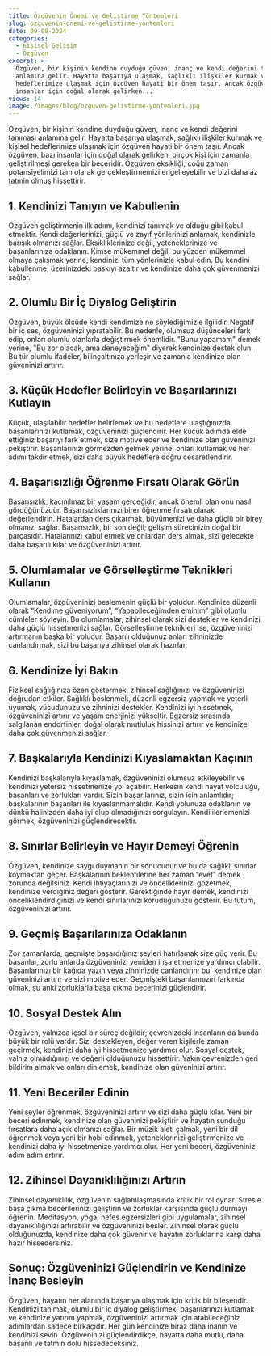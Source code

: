 ```yaml
---
title: Özgüvenin Önemi ve Geliştirme Yöntemleri
slug: ozguvenin-onemi-ve-gelistirme-yontemleri
date: 09-08-2024
categories:
  - Kişisel Gelişim
  - Özgüven
excerpt: >-
  Özgüven, bir kişinin kendine duyduğu güven, inanç ve kendi değerini tanıması
  anlamına gelir. Hayatta başarıya ulaşmak, sağlıklı ilişkiler kurmak ve kişisel
  hedeflerimize ulaşmak için özgüven hayati bir önem taşır. Ancak özgüven, bazı
  insanlar için doğal olarak gelirken...
views: 14
image: /images/blog/ozguven-gelistirme-yontemleri.jpg
---
```


Özgüven, bir kişinin kendine duyduğu güven, inanç ve kendi değerini tanıması anlamına gelir. Hayatta başarıya ulaşmak, sağlıklı ilişkiler kurmak ve kişisel hedeflerimize ulaşmak için özgüven hayati bir önem taşır. Ancak özgüven, bazı insanlar için doğal olarak gelirken, birçok kişi için zamanla geliştirilmesi gereken bir beceridir. Özgüven eksikliği, çoğu zaman potansiyelimizi tam olarak gerçekleştirmemizi engelleyebilir ve bizi daha az tatmin olmuş hissettirir.

## 1. Kendinizi Tanıyın ve Kabullenin

Özgüven geliştirmenin ilk adımı, kendinizi tanımak ve olduğu gibi kabul etmektir. Kendi değerlerinizi, güçlü ve zayıf yönlerinizi anlamak, kendinizle barışık olmanızı sağlar. Eksikliklerinize değil, yeteneklerinize ve başarılarınıza odaklanın. Kimse mükemmel değil; bu yüzden mükemmel olmaya çalışmak yerine, kendinizi tüm yönlerinizle kabul edin. Bu kendini kabullenme, üzerinizdeki baskıyı azaltır ve kendinize daha çok güvenmenizi sağlar.

## 2. Olumlu Bir İç Diyalog Geliştirin

Özgüven, büyük ölçüde kendi kendimize ne söylediğimizle ilgilidir. Negatif bir iç ses, özgüveninizi yıpratabilir. Bu nedenle, olumsuz düşünceleri fark edip, onları olumlu olanlarla değiştirmek önemlidir. "Bunu yapamam" demek yerine, "Bu zor olacak, ama deneyeceğim" diyerek kendinize destek olun. Bu tür olumlu ifadeler, bilinçaltınıza yerleşir ve zamanla kendinize olan güveninizi artırır.

## 3. Küçük Hedefler Belirleyin ve Başarılarınızı Kutlayın

Küçük, ulaşılabilir hedefler belirlemek ve bu hedeflere ulaştığınızda başarılarınızı kutlamak, özgüveninizi güçlendirir. Her küçük adımda elde ettiğiniz başarıyı fark etmek, size motive eder ve kendinize olan güveninizi pekiştirir. Başarılarınızı görmezden gelmek yerine, onları kutlamak ve her adımı takdir etmek, sizi daha büyük hedeflere doğru cesaretlendirir.

## 4. Başarısızlığı Öğrenme Fırsatı Olarak Görün

Başarısızlık, kaçınılmaz bir yaşam gerçeğidir, ancak önemli olan onu nasıl gördüğünüzdür. Başarısızlıklarınızı birer öğrenme fırsatı olarak değerlendirin. Hatalardan ders çıkarmak, büyümenizi ve daha güçlü bir birey olmanızı sağlar. Başarısızlık, bir son değil; gelişim sürecinizin doğal bir parçasıdır. Hatalarınızı kabul etmek ve onlardan ders almak, sizi gelecekte daha başarılı kılar ve özgüveninizi artırır.

## 5. Olumlamalar ve Görselleştirme Teknikleri Kullanın

Olumlamalar, özgüveninizi beslemenin güçlü bir yoludur. Kendinize düzenli olarak “Kendime güveniyorum”, “Yapabileceğimden eminim” gibi olumlu cümleler söyleyin. Bu olumlamalar, zihinsel olarak sizi destekler ve kendinizi daha güçlü hissetmenizi sağlar. Görselleştirme teknikleri ise, özgüveninizi artırmanın başka bir yoludur. Başarılı olduğunuz anları zihninizde canlandırmak, sizi bu başarıya zihinsel olarak hazırlar.

## 6. Kendinize İyi Bakın

Fiziksel sağlığınıza özen göstermek, zihinsel sağlığınızı ve özgüveninizi doğrudan etkiler. Sağlıklı beslenmek, düzenli egzersiz yapmak ve yeterli uyumak, vücudunuzu ve zihninizi destekler. Kendinizi iyi hissetmek, özgüveninizi artırır ve yaşam enerjinizi yükseltir. Egzersiz sırasında salgılanan endorfinler, doğal olarak mutluluk hissinizi artırır ve kendinize daha çok güvenmenizi sağlar.

## 7. Başkalarıyla Kendinizi Kıyaslamaktan Kaçının

Kendinizi başkalarıyla kıyaslamak, özgüveninizi olumsuz etkileyebilir ve kendinizi yetersiz hissetmenize yol açabilir. Herkesin kendi hayat yolculuğu, başarıları ve zorlukları vardır. Sizin başarılarınız, sizin için anlamlıdır; başkalarının başarıları ile kıyaslanmamalıdır. Kendi yolunuza odaklanın ve dünkü halinizden daha iyi olup olmadığınızı sorgulayın. Kendi ilerlemenizi görmek, özgüveninizi güçlendirecektir.

## 8. Sınırlar Belirleyin ve Hayır Demeyi Öğrenin

Özgüven, kendinize saygı duymanın bir sonucudur ve bu da sağlıklı sınırlar koymaktan geçer. Başkalarının beklentilerine her zaman “evet” demek zorunda değilsiniz. Kendi ihtiyaçlarınızı ve önceliklerinizi gözetmek, kendinize verdiğiniz değeri gösterir. Gerektiğinde hayır demek, kendinizi önceliklendirdiğinizi ve kendi sınırlarınızı koruduğunuzu gösterir. Bu tutum, özgüveninizi artırır.

## 9. Geçmiş Başarılarınıza Odaklanın

Zor zamanlarda, geçmişte başardığınız şeyleri hatırlamak size güç verir. Bu başarılar, zorlu anlarda özgüveninizi yeniden inşa etmenize yardımcı olabilir. Başarılarınızı bir kağıda yazın veya zihninizde canlandırın; bu, kendinize olan güveninizi artırır ve sizi motive eder. Geçmişteki başarılarınızın farkında olmak, şu anki zorluklarla başa çıkma becerinizi güçlendirir.

## 10. Sosyal Destek Alın

Özgüven, yalnızca içsel bir süreç değildir; çevrenizdeki insanların da bunda büyük bir rolü vardır. Sizi destekleyen, değer veren kişilerle zaman geçirmek, kendinizi daha iyi hissetmenize yardımcı olur. Sosyal destek, yalnız olmadığınızı ve değerli olduğunuzu hissettirir. Yakın çevrenizden geri bildirim almak ve onları dinlemek, kendinize olan güveninizi artırır.

## 11. Yeni Beceriler Edinin

Yeni şeyler öğrenmek, özgüveninizi artırır ve sizi daha güçlü kılar. Yeni bir beceri edinmek, kendinize olan güveninizi pekiştirir ve hayatın sunduğu fırsatlara daha açık olmanızı sağlar. Bir müzik aleti çalmak, yeni bir dil öğrenmek veya yeni bir hobi edinmek, yeteneklerinizi geliştirmenize ve kendinizi daha iyi hissetmenize yardımcı olur. Her yeni beceri, özgüveninizi adım adım artırır.

## 12. Zihinsel Dayanıklılığınızı Artırın

Zihinsel dayanıklılık, özgüvenin sağlamlaşmasında kritik bir rol oynar. Stresle başa çıkma becerilerinizi geliştirin ve zorluklar karşısında güçlü durmayı öğrenin. Meditasyon, yoga, nefes egzersizleri gibi uygulamalar, zihinsel dayanıklılığınızı artırabilir ve özgüveninizi besler. Zihinsel olarak güçlü olduğunuzda, kendinize daha çok güvenir ve hayatın zorluklarına karşı daha hazır hissedersiniz.

## Sonuç: Özgüveninizi Güçlendirin ve Kendinize İnanç Besleyin

Özgüven, hayatın her alanında başarıya ulaşmak için kritik bir bileşendir. Kendinizi tanımak, olumlu bir iç diyalog geliştirmek, başarılarınızı kutlamak ve kendinize yatırım yapmak, özgüveninizi artırmak için atabileceğiniz adımlardan sadece birkaçıdır. Her gün kendinize biraz daha inanın ve kendinizi sevin. Özgüveninizi güçlendirdikçe, hayatta daha mutlu, daha başarılı ve tatmin dolu hissedeceksiniz.
